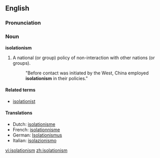 ==English==

===Pronunciation===
{{ipacregion|Canada}} {{ipac|ˌaɪsəˈleɪʃəˌnɪzəm|en-ca-synth-isolationism.ogg|CA synth}}

===Noun===
'''isolationism'''

# A national (or group) policy of non-interaction with other nations (or groups).
#: "Before contact was initiated by the West, China employed '''isolationism''' in their policies."

====Related terms====
*[[isolationist]]

====Translations====
{{top}}
*Dutch: [[isolationisme]] {{n}}
*French: [[isolationnisme]] {{m}}
*German: [[Isolationismus]] {{m}}
*Italian: [[isolazionismo]] {{m}}
{{mid}}
{{bottom}}

[[vi:isolationism]]
[[zh:isolationism]]